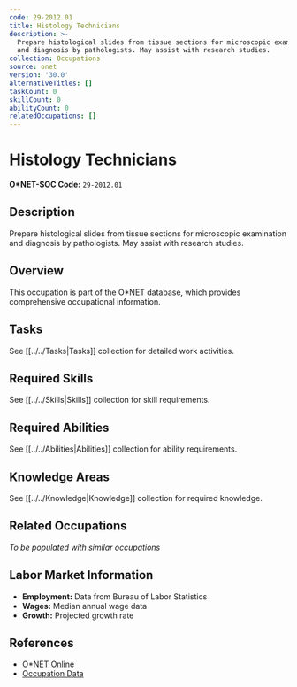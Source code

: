 ```yaml
---
code: 29-2012.01
title: Histology Technicians
description: >-
  Prepare histological slides from tissue sections for microscopic examination
  and diagnosis by pathologists. May assist with research studies.
collection: Occupations
source: onet
version: '30.0'
alternativeTitles: []
taskCount: 0
skillCount: 0
abilityCount: 0
relatedOccupations: []
---
```

# Histology Technicians

**O*NET-SOC Code:** `29-2012.01`

## Description

Prepare histological slides from tissue sections for microscopic examination and diagnosis by pathologists. May assist with research studies.

## Overview

This occupation is part of the O*NET database, which provides comprehensive occupational information.

## Tasks

See [[../../Tasks|Tasks]] collection for detailed work activities.

## Required Skills

See [[../../Skills|Skills]] collection for skill requirements.

## Required Abilities

See [[../../Abilities|Abilities]] collection for ability requirements.

## Knowledge Areas

See [[../../Knowledge|Knowledge]] collection for required knowledge.

## Related Occupations

*To be populated with similar occupations*

## Labor Market Information

- **Employment:** Data from Bureau of Labor Statistics
- **Wages:** Median annual wage data
- **Growth:** Projected growth rate

## References

- [O*NET Online](https://www.onetonline.org/link/summary/29-2012.01)
- [Occupation Data](https://www.onetcenter.org/)
